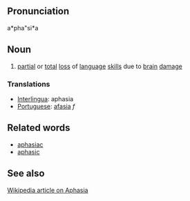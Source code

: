 ==Pronunciation==

a*pha"si*a

==Noun==
# [[partial]] or [[total]] [[loss]] of [[language]] [[skill]]s due to [[brain]] [[damage]]

===Translations===
*[[Interlingua]]: aphasia
*[[Portuguese]]: [[afasia]] ''f''

==Related words==
* [[aphasiac]]
* [[aphasic]]

==See also==
[http://en2.wikipedia.org/wiki/Aphasia Wikipedia article on Aphasia]